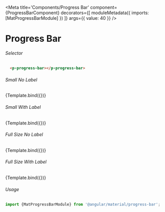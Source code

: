 
<Meta title='Components/Progress Bar'
  component={ProgressBarComponent}
  decorators={[
    moduleMetadata({
      imports: [MatProgressBarModule]
    })
  ]}
  args={{
    value: 40
  }}
/>


# Progress Bar

###### Selector
```html
  <p-progress-bar></p-progress-bar>
```

###### Small No Label
<Canvas>
  <Story name="Small No Label"
    args={{
      size: ProgressBarEnum.Small,
      ariaLabel: 'Label'
    }}>
    {Template.bind({})}
  </Story>
</Canvas>

###### Small With Label
<Canvas>
  <Story name="Small With Label"
    args={{
      size: ProgressBarEnum.Small,
      label: 'Label'
    }}>
    {Template.bind({})}
  </Story>
</Canvas>

###### Full Size No Label
<Canvas>
  <Story name="Full Size No Label"
    args={{
      size: ProgressBarEnum.FullSize,
      ariaLabel: 'Label'
    }}>
    {Template.bind({})}
  </Story>
</Canvas>

###### Full Size With Label
<Canvas>
  <Story name="Full Size With Label"
    args={{
      size: ProgressBarEnum.FullSize,
      label: 'Loading text...'
    }}>
    {Template.bind({})}
  </Story>
</Canvas>

###### Usage
```ts
import {MatProgressBarModule} from '@angular/material/progress-bar';
```
